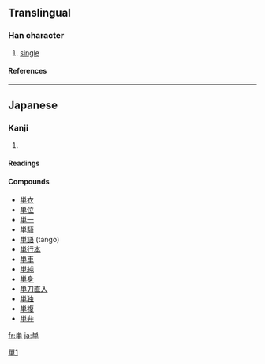 {{see|單}}

==Translingual==
===Han character===
{{Han char|rad=十|as=07|sn=9|four=|canj=火田十 (FWJ)}}
# [[single]]
====References====
{{Han ref|kx=0157.051|dkj=02752|dj=0360.020|hdz=10047.031|uh=5358|ud=21336}}
----
==Japanese==
===Kanji===
{{ja-kanji|grade=4|rs=十07}}
# {{defn|Japanese}} 
====Readings====
{{ja-readings|on=[[たん]] (tan)|kun=[[ひとえ]] (hitoe)}}

====Compounds====
*[[単衣]]
*[[単位]]
*[[単一]]
*[[単騎]]
*[[単語]] (tango)
*[[単行本]]
*[[単車]]
*[[単純]]
*[[単身]]
*[[単刀直入]]
*[[単独]]
*[[単複]]
*[[単弁]]

[[Category:CJKV characters simplified differently in Japan and China|單1]]

[[fr:単]]
[[ja:単]]